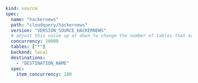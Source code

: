 ```yaml copy
kind: source
spec:
  name: "hackernews"
  path: "cloudquery/hackernews"
  version: "VERSION_SOURCE_HACKERNEWS"
  # adjust this value up or down to change the number of tables that are resolved in parallel
  concurrency: 10000
  tables: ["*"]
  backend: local
  destinations:
    - "DESTINATION_NAME"
  spec:
    item_concurrency: 100
```